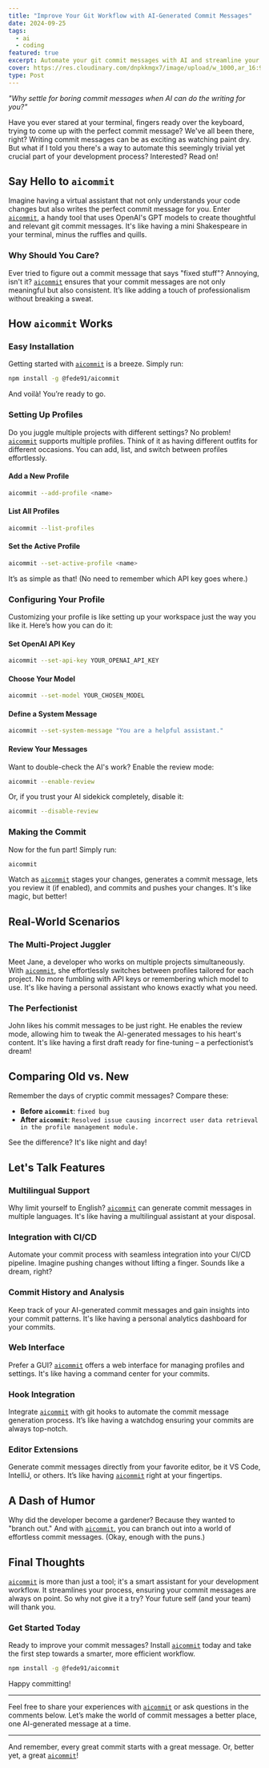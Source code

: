 ```yaml
---
title: "Improve Your Git Workflow with AI-Generated Commit Messages"
date: 2024-09-25
tags:
  - ai
  - coding
featured: true
excerpt: Automate your git commit messages with AI and streamline your development process.
cover: https://res.cloudinary.com/dnpkkmgx7/image/upload/w_1000,ar_16:9,c_fill,g_auto,e_sharpen/v1727282403/pexels-photo-1181271_z6sf2k.jpg
type: Post
---
```


_"Why settle for boring commit messages when AI can do the writing for you?"_

Have you ever stared at your terminal, fingers ready over the keyboard, trying to come up with the perfect commit message? We've all been there, right? Writing commit messages can be as exciting as watching paint dry. But what if I told you there's a way to automate this seemingly trivial yet crucial part of your development process? Interested? Read on!

## Say Hello to `aicommit`

Imagine having a virtual assistant that not only understands your code changes but also writes the perfect commit message for you. Enter [`aicommit`](https://www.npmjs.com/package/@fede91/aicommit), a handy tool that uses OpenAI's GPT models to create thoughtful and relevant git commit messages. It's like having a mini Shakespeare in your terminal, minus the ruffles and quills.

### Why Should You Care?

Ever tried to figure out a commit message that says "fixed stuff"? Annoying, isn't it? [`aicommit`](https://www.npmjs.com/package/@fede91/aicommit) ensures that your commit messages are not only meaningful but also consistent. It’s like adding a touch of professionalism without breaking a sweat.

## How `aicommit` Works

### Easy Installation

Getting started with [`aicommit`](https://www.npmjs.com/package/@fede91/aicommit) is a breeze. Simply run:

```sh
npm install -g @fede91/aicommit
```

And voilà! You’re ready to go.

### Setting Up Profiles

Do you juggle multiple projects with different settings? No problem! [`aicommit`](https://www.npmjs.com/package/@fede91/aicommit) supports multiple profiles. Think of it as having different outfits for different occasions. You can add, list, and switch between profiles effortlessly.

#### Add a New Profile

```sh
aicommit --add-profile <name>
```

#### List All Profiles

```sh
aicommit --list-profiles
```

#### Set the Active Profile

```sh
aicommit --set-active-profile <name>
```

It’s as simple as that! (No need to remember which API key goes where.)

### Configuring Your Profile

Customizing your profile is like setting up your workspace just the way you like it. Here’s how you can do it:

#### Set OpenAI API Key

```sh
aicommit --set-api-key YOUR_OPENAI_API_KEY
```

#### Choose Your Model

```sh
aicommit --set-model YOUR_CHOSEN_MODEL
```

#### Define a System Message

```sh
aicommit --set-system-message "You are a helpful assistant."
```

#### Review Your Messages

Want to double-check the AI's work? Enable the review mode:

```sh
aicommit --enable-review
```

Or, if you trust your AI sidekick completely, disable it:

```sh
aicommit --disable-review
```

### Making the Commit

Now for the fun part! Simply run:

```sh
aicommit
```

Watch as [`aicommit`](https://www.npmjs.com/package/@fede91/aicommit) stages your changes, generates a commit message, lets you review it (if enabled), and commits and pushes your changes. It's like magic, but better!

## Real-World Scenarios

### The Multi-Project Juggler

Meet Jane, a developer who works on multiple projects simultaneously. With [`aicommit`](https://www.npmjs.com/package/@fede91/aicommit), she effortlessly switches between profiles tailored for each project. No more fumbling with API keys or remembering which model to use. It's like having a personal assistant who knows exactly what you need.

### The Perfectionist

John likes his commit messages to be just right. He enables the review mode, allowing him to tweak the AI-generated messages to his heart's content. It's like having a first draft ready for fine-tuning – a perfectionist’s dream!

## Comparing Old vs. New

Remember the days of cryptic commit messages? Compare these:

- **Before `aicommit`**: `fixed bug`
- **After `aicommit`**: `Resolved issue causing incorrect user data retrieval in the profile management module.`

See the difference? It's like night and day!

## Let's Talk Features

### Multilingual Support

Why limit yourself to English? [`aicommit`](https://www.npmjs.com/package/@fede91/aicommit) can generate commit messages in multiple languages. It's like having a multilingual assistant at your disposal.

### Integration with CI/CD

Automate your commit process with seamless integration into your CI/CD pipeline. Imagine pushing changes without lifting a finger. Sounds like a dream, right?

### Commit History and Analysis

Keep track of your AI-generated commit messages and gain insights into your commit patterns. It's like having a personal analytics dashboard for your commits.

### Web Interface

Prefer a GUI? [`aicommit`](https://www.npmjs.com/package/@fede91/aicommit) offers a web interface for managing profiles and settings. It's like having a command center for your commits.

### Hook Integration

Integrate [`aicommit`](https://www.npmjs.com/package/@fede91/aicommit) with git hooks to automate the commit message generation process. It’s like having a watchdog ensuring your commits are always top-notch.

### Editor Extensions

Generate commit messages directly from your favorite editor, be it VS Code, IntelliJ, or others. It’s like having [`aicommit`](https://www.npmjs.com/package/@fede91/aicommit) right at your fingertips.

## A Dash of Humor

Why did the developer become a gardener? Because they wanted to "branch out." And with [`aicommit`](https://www.npmjs.com/package/@fede91/aicommit), you can branch out into a world of effortless commit messages. (Okay, enough with the puns.)

## Final Thoughts

[`aicommit`](https://www.npmjs.com/package/@fede91/aicommit) is more than just a tool; it's a smart assistant for your development workflow. It streamlines your process, ensuring your commit messages are always on point. So why not give it a try? Your future self (and your team) will thank you.

### Get Started Today

Ready to improve your commit messages? Install [`aicommit`](https://www.npmjs.com/package/@fede91/aicommit) today and take the first step towards a smarter, more efficient workflow.

```sh
npm install -g @fede91/aicommit
```

Happy committing!

---

Feel free to share your experiences with [`aicommit`](https://www.npmjs.com/package/@fede91/aicommit) or ask questions in the comments below. Let’s make the world of commit messages a better place, one AI-generated message at a time.

---

And remember, every great commit starts with a great message. Or, better yet, a great [`aicommit`](https://www.npmjs.com/package/@fede91/aicommit)!
